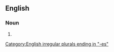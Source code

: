 {{also|diagenèses|diagénèses}}

==English==

===Noun===
{{head|en|noun form}}

# {{plural of|diagenesis|lang=en}}

[[Category:English irregular plurals ending in "-es"]]